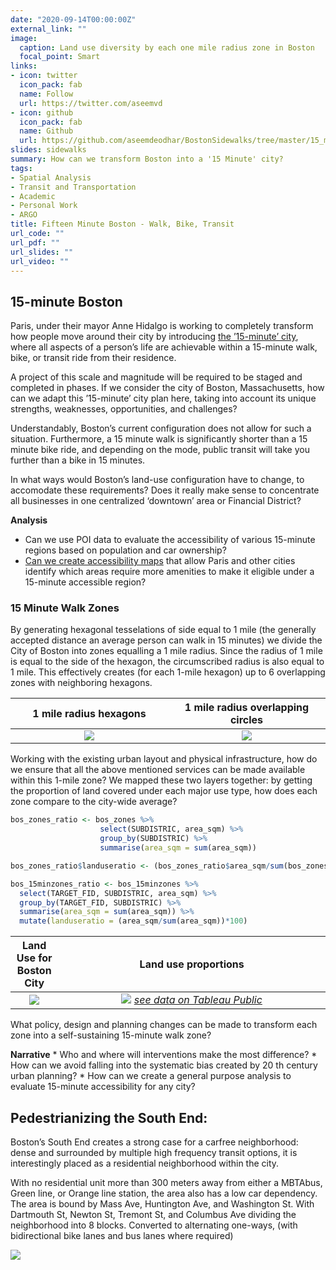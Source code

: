 ```yaml
---
date: "2020-09-14T00:00:00Z"
external_link: ""
image:
  caption: Land use diversity by each one mile radius zone in Boston
  focal_point: Smart
links:
- icon: twitter
  icon_pack: fab
  name: Follow
  url: https://twitter.com/aseemvd
- icon: github
  icon_pack: fab
  name: Github
  url: https://github.com/aseemdeodhar/BostonSidewalks/tree/master/15_min_city
slides: sidewalks
summary: How can we transform Boston into a '15 Minute' city?
tags:
- Spatial Analysis
- Transit and Transportation
- Academic
- Personal Work
- ARGO
title: Fifteen Minute Boston - Walk, Bike, Transit
url_code: ""
url_pdf: ""
url_slides: ""
url_video: ""
---
```


## 15-minute Boston

Paris, under their mayor Anne Hidalgo is working to completely transform how people move around their city by introducing [the ’15-minute’ city](https://www.citylab.com/environment/2020/02/paris-election-anne-hidalgo-city-planning-walks-stores-parks/606325/), where all aspects of a person’s life are achievable within a 15-minute walk, bike, or transit ride from their residence.

A project of this scale and magnitude will be required to be staged and completed in phases. If we consider the city of Boston, Massachusetts, how can we adapt this ’15-minute’ city plan here, taking into account its unique strengths, weaknesses, opportunities, and challenges? 

Understandably, Boston's current configuration does not allow for such a situation. Furthermore, a 15 minute walk is significantly shorter than a 15 minute bike ride, and depending on the mode, public transit will take you further than a bike in 15 minutes.

In what ways would Boston's land-use configuration have to change, to accomodate these requirements? Does it really make sense to concentrate all businesses in one centralized 'downtown' area or Financial District?

**Analysis**

* Can we use POI data to evaluate the accessibility of various 15-minute regions based on population and car ownership? 
* [Can we create accessibility maps](https://towardsdatascience.com/measuring-pedestrian-accessibility-97900f9e4d56) that allow Paris and other cities identify which areas require more amenities to make it eligible under a 15-minute accessible region?

### 15 Minute Walk Zones

By generating hexagonal tesselations of side equal to 1 mile (the generally accepted distance an average person can walk in 15 minutes) we divide the City of Boston into zones equalling a 1 mile radius. Since the radius of 1 mile is equal to the side of the hexagon, the circumscribed radius is also equal to 1 mile. This effectively creates (for each 1-mile hexagon) up to 6 overlapping zones with neighboring hexagons.

1 mile radius hexagons | 1 mile radius overlapping circles
:--:|:--:
![](/img/project/sidewalks/15_min_walk.png) | ![](/img/project/sidewalks/15_min_walk_circles.png)

Working with the existing urban layout and physical infrastructure, how do we ensure that all the above mentioned services can be made available within this 1-mile zone?
We mapped these two layers together: by getting the proportion of land covered under each major use type, how does each zone compare to the city-wide average?

```r
bos_zones_ratio <- bos_zones %>% 
                    select(SUBDISTRIC, area_sqm) %>% 
                    group_by(SUBDISTRIC) %>% 
                    summarise(area_sqm = sum(area_sqm))

bos_zones_ratio$landuseratio <- (bos_zones_ratio$area_sqm/sum(bos_zones_ratio$area_sqm))*100

bos_15minzones_ratio <- bos_15minzones %>% 
  select(TARGET_FID, SUBDISTRIC, area_sqm) %>% 
  group_by(TARGET_FID, SUBDISTRIC) %>% 
  summarise(area_sqm = sum(area_sqm)) %>% 
  mutate(landuseratio = (area_sqm/sum(area_sqm))*100)
```


Land Use for Boston City | Land use proportions
:--:|:--------------------:
![](/img/project/sidewalks/15_min_landuse.png)| ![](/img/project/sidewalks/15_min_landuse_tableau.png) [_see data on Tableau Public_](https://public.tableau.com/profile/aseem.deodhar#!/vizhome/LandUseDiversityinBoston/Dashboard1)

What policy, design and planning changes can be made to transform each zone into a self-sustaining 15-minute walk zone?

**Narrative**
* Who and where will interventions make the most difference? 
* How can we avoid falling into the systematic bias created by 20 th century urban planning?
* How can we create a general purpose analysis to evaluate 15-minute accessibility for any city?

## Pedestrianizing the South End:

Boston's South End creates a strong case for a carfree neighborhood: dense and surrounded by multiple high frequency transit options, it is interestingly placed as a residential neighborhood within the city.

With no residential unit more than 300 meters away from either a MBTAbus, Green line, or Orange line station, the area also has a low car dependency. The area is bound by Mass Ave, Huntington Ave, and Washington St. With Dartmouth St, Newton St, Tremont St, and Columbus Ave dividing the neighborhood into 8 blocks. Converted to alternating one-ways, (with bidirectional bike lanes and bus lanes where required)

![](/img/project/15_min_boston/ped_southend-01.png)